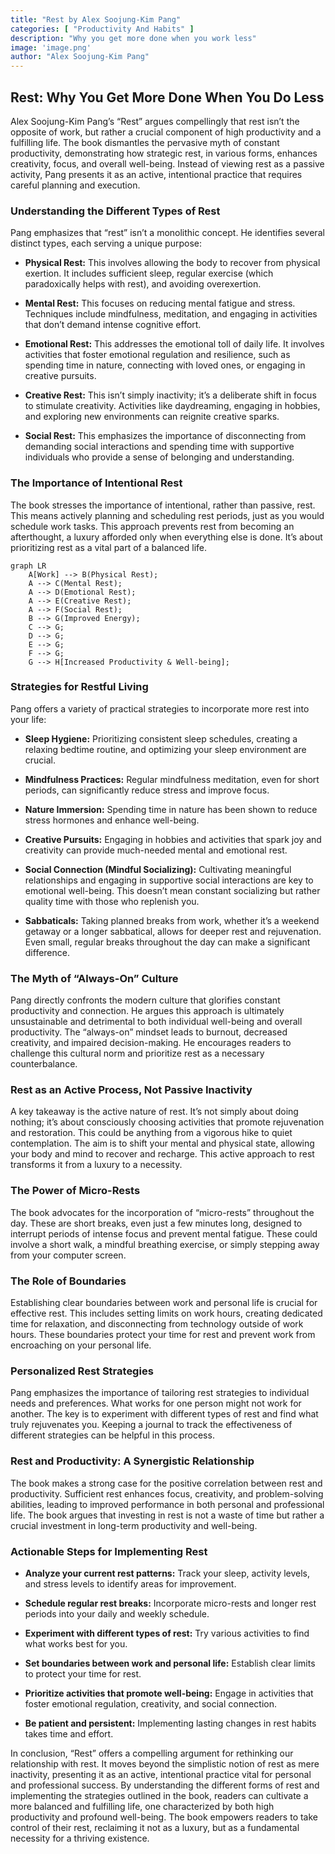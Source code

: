 ```yaml
---
title: "Rest by Alex Soojung-Kim Pang"
categories: [ "Productivity And Habits" ]
description: "Why you get more done when you work less"
image: 'image.png'
author: "Alex Soojung-Kim Pang"
---
```

## Rest: Why You Get More Done When You Do Less

Alex Soojung-Kim Pang's "Rest" argues compellingly that rest isn't the opposite of work, but rather a crucial component of high productivity and a fulfilling life.  The book dismantles the pervasive myth of constant productivity, demonstrating how strategic rest, in various forms, enhances creativity, focus, and overall well-being.  Instead of viewing rest as a passive activity, Pang presents it as an active, intentional practice that requires careful planning and execution.

### Understanding the Different Types of Rest

Pang emphasizes that "rest" isn't a monolithic concept.  He identifies several distinct types, each serving a unique purpose:

* **Physical Rest:** This involves allowing the body to recover from physical exertion.  It includes sufficient sleep, regular exercise (which paradoxically helps with rest), and avoiding overexertion.

* **Mental Rest:** This focuses on reducing mental fatigue and stress. Techniques include mindfulness, meditation, and engaging in activities that don't demand intense cognitive effort.

* **Emotional Rest:** This addresses the emotional toll of daily life. It involves activities that foster emotional regulation and resilience, such as spending time in nature, connecting with loved ones, or engaging in creative pursuits.

* **Creative Rest:** This isn't simply inactivity; it's a deliberate shift in focus to stimulate creativity. Activities like daydreaming, engaging in hobbies, and exploring new environments can reignite creative sparks.

* **Social Rest:** This emphasizes the importance of disconnecting from demanding social interactions and spending time with supportive individuals who provide a sense of belonging and understanding.

### The Importance of Intentional Rest

The book stresses the importance of intentional, rather than passive, rest.  This means actively planning and scheduling rest periods, just as you would schedule work tasks.  This approach prevents rest from becoming an afterthought, a luxury afforded only when everything else is done.  It's about prioritizing rest as a vital part of a balanced life.


```mermaid
graph LR
    A[Work] --> B(Physical Rest);
    A --> C(Mental Rest);
    A --> D(Emotional Rest);
    A --> E(Creative Rest);
    A --> F(Social Rest);
    B --> G(Improved Energy);
    C --> G;
    D --> G;
    E --> G;
    F --> G;
    G --> H[Increased Productivity & Well-being];
```

### Strategies for Restful Living

Pang offers a variety of practical strategies to incorporate more rest into your life:

* **Sleep Hygiene:**  Prioritizing consistent sleep schedules, creating a relaxing bedtime routine, and optimizing your sleep environment are crucial.

* **Mindfulness Practices:**  Regular mindfulness meditation, even for short periods, can significantly reduce stress and improve focus.

* **Nature Immersion:** Spending time in nature has been shown to reduce stress hormones and enhance well-being.

* **Creative Pursuits:** Engaging in hobbies and activities that spark joy and creativity can provide much-needed mental and emotional rest.

* **Social Connection (Mindful Socializing):** Cultivating meaningful relationships and engaging in supportive social interactions are key to emotional well-being. This doesn't mean constant socializing but rather quality time with those who replenish you.

* **Sabbaticals:**  Taking planned breaks from work, whether it's a weekend getaway or a longer sabbatical, allows for deeper rest and rejuvenation.  Even small, regular breaks throughout the day can make a significant difference.


###  The Myth of "Always-On" Culture

Pang directly confronts the modern culture that glorifies constant productivity and connection. He argues this approach is ultimately unsustainable and detrimental to both individual well-being and overall productivity. The "always-on" mindset leads to burnout, decreased creativity, and impaired decision-making.  He encourages readers to challenge this cultural norm and prioritize rest as a necessary counterbalance.

###  Rest as an Active Process, Not Passive Inactivity

A key takeaway is the active nature of rest. It's not simply about doing nothing; it's about consciously choosing activities that promote rejuvenation and restoration. This could be anything from a vigorous hike to quiet contemplation.  The aim is to shift your mental and physical state, allowing your body and mind to recover and recharge.  This active approach to rest transforms it from a luxury to a necessity.

###  The Power of Micro-Rests

The book advocates for the incorporation of "micro-rests" throughout the day.  These are short breaks, even just a few minutes long, designed to interrupt periods of intense focus and prevent mental fatigue.  These could involve a short walk, a mindful breathing exercise, or simply stepping away from your computer screen.

###  The Role of Boundaries

Establishing clear boundaries between work and personal life is crucial for effective rest.  This includes setting limits on work hours, creating dedicated time for relaxation, and disconnecting from technology outside of work hours.  These boundaries protect your time for rest and prevent work from encroaching on your personal life.

###  Personalized Rest Strategies

Pang emphasizes the importance of tailoring rest strategies to individual needs and preferences.  What works for one person might not work for another.  The key is to experiment with different types of rest and find what truly rejuvenates you.  Keeping a journal to track the effectiveness of different strategies can be helpful in this process.


###  Rest and Productivity: A Synergistic Relationship

The book makes a strong case for the positive correlation between rest and productivity.  Sufficient rest enhances focus, creativity, and problem-solving abilities, leading to improved performance in both personal and professional life.  The book argues that investing in rest is not a waste of time but rather a crucial investment in long-term productivity and well-being.


###  Actionable Steps for Implementing Rest

* **Analyze your current rest patterns:** Track your sleep, activity levels, and stress levels to identify areas for improvement.

* **Schedule regular rest breaks:** Incorporate micro-rests and longer rest periods into your daily and weekly schedule.

* **Experiment with different types of rest:** Try various activities to find what works best for you.

* **Set boundaries between work and personal life:** Establish clear limits to protect your time for rest.

* **Prioritize activities that promote well-being:** Engage in activities that foster emotional regulation, creativity, and social connection.

* **Be patient and persistent:**  Implementing lasting changes in rest habits takes time and effort.


In conclusion, "Rest" offers a compelling argument for rethinking our relationship with rest. It moves beyond the simplistic notion of rest as mere inactivity, presenting it as an active, intentional practice vital for personal and professional success.  By understanding the different forms of rest and implementing the strategies outlined in the book, readers can cultivate a more balanced and fulfilling life, one characterized by both high productivity and profound well-being. The book empowers readers to take control of their rest, reclaiming it not as a luxury, but as a fundamental necessity for a thriving existence.

